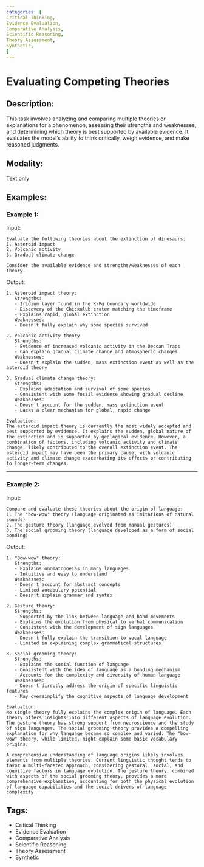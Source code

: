 ```yaml
---
categories: [
Critical Thinking,
Evidence Evaluation,
Comparative Analysis,
Scientific Reasoning,
Theory Assessment,
Synthetic,
]
---
```


# Evaluating Competing Theories

## Description:
This task involves analyzing and comparing multiple theories or explanations for a phenomenon, assessing their strengths and weaknesses, and determining which theory is best supported by available evidence. It evaluates the model's ability to think critically, weigh evidence, and make reasoned judgments.

## Modality:
Text only

## Examples:

### Example 1:

Input:

```
Evaluate the following theories about the extinction of dinosaurs:
1. Asteroid impact
2. Volcanic activity
3. Gradual climate change

Consider the available evidence and strengths/weaknesses of each theory.
```

Output:

```
1. Asteroid impact theory:
   Strengths: 
   - Iridium layer found in the K-Pg boundary worldwide
   - Discovery of the Chicxulub crater matching the timeframe
   - Explains rapid, global extinction
   Weaknesses:
   - Doesn't fully explain why some species survived

2. Volcanic activity theory:
   Strengths:
   - Evidence of increased volcanic activity in the Deccan Traps
   - Can explain gradual climate change and atmospheric changes
   Weaknesses:
   - Doesn't explain the sudden, mass extinction event as well as the asteroid theory

3. Gradual climate change theory:
   Strengths:
   - Explains adaptation and survival of some species
   - Consistent with some fossil evidence showing gradual decline
   Weaknesses:
   - Doesn't account for the sudden, mass extinction event
   - Lacks a clear mechanism for global, rapid change

Evaluation:
The asteroid impact theory is currently the most widely accepted and best supported by evidence. It explains the sudden, global nature of the extinction and is supported by geological evidence. However, a combination of factors, including volcanic activity and climate change, likely contributed to the overall extinction event. The asteroid impact may have been the primary cause, with volcanic activity and climate change exacerbating its effects or contributing to longer-term changes.
```

---

### Example 2:

Input:

```
Compare and evaluate these theories about the origin of language:
1. The "bow-wow" theory (language originated as imitations of natural sounds)
2. The gesture theory (language evolved from manual gestures)
3. The social grooming theory (language developed as a form of social bonding)
```

Output:

```
1. "Bow-wow" theory:
   Strengths:
   - Explains onomatopoeias in many languages
   - Intuitive and easy to understand
   Weaknesses:
   - Doesn't account for abstract concepts
   - Limited vocabulary potential
   - Doesn't explain grammar and syntax

2. Gesture theory:
   Strengths:
   - Supported by the link between language and hand movements
   - Explains the evolution from physical to verbal communication
   - Consistent with the development of sign languages
   Weaknesses:
   - Doesn't fully explain the transition to vocal language
   - Limited in explaining complex grammatical structures

3. Social grooming theory:
   Strengths:
   - Explains the social function of language
   - Consistent with the idea of language as a bonding mechanism
   - Accounts for the complexity and diversity of human language
   Weaknesses:
   - Doesn't directly address the origin of specific linguistic features
   - May oversimplify the cognitive aspects of language development

Evaluation:
No single theory fully explains the complex origin of language. Each theory offers insights into different aspects of language evolution. The gesture theory has strong support from neuroscience and the study of sign languages. The social grooming theory provides a compelling explanation for why language became so complex and varied. The "bow-wow" theory, while limited, might explain some basic vocabulary origins.

A comprehensive understanding of language origins likely involves elements from multiple theories. Current linguistic thought tends to favor a multi-faceted approach, considering gestural, social, and cognitive factors in language evolution. The gesture theory, combined with aspects of the social grooming theory, provides a more comprehensive explanation, accounting for both the physical evolution of language capabilities and the social drivers of language complexity.
```

## Tags:
- Critical Thinking
- Evidence Evaluation
- Comparative Analysis
- Scientific Reasoning
- Theory Assessment
- Synthetic